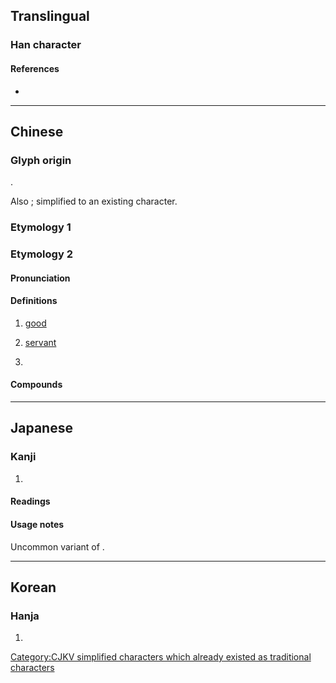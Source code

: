 {{also|價}}
{{character info}}
==Translingual==
{{Han simplified forms|價|価|价}}
{{stroke order}}

[[Category:CJKV simplified characters which already existed as traditional characters]]

===Han character===
{{Han char|rn=9|rad=人|as=04|sn=6|four=28220|canj=OOLL|ids=⿰亻介}}

====References====
* {{Han ref|kx=0094.200|dkj=00412|dj=0200.110|hdz=10124.070|uh=4EF7|ud=20215|bh=C9B2|bd=51634}}

----

==Chinese==

===Glyph origin===
{{Han etym}}
{{Han compound|人|介|c1=s|c2=p|ls=psc}}.

Also {{Han simp|價|f=賈|t=介|nocap=1}}; simplified to an existing character.

===Etymology 1===
{{zh-see|價}}

===Etymology 2===
{{zh-forms}}

====Pronunciation====
{{zh-pron
|m=jiè
|c=gaai3
|oc=y
|mc=y
|cat=a,v,n
}}

====Definitions====
{{zh-hanzi}}

# [[good]]
# {{lb|zh|literary}} [[servant]]
# {{zh-hg}} {{rfdef|zh}}

====Compounds====
{{zh-der|小价|無价事|盛价|貴价|价人|价儐|价婦|价末|价藩|尊价|走价|遣价}}

----

==Japanese==

===Kanji===
{{ja-kanji|grade=|rs=人04}}

# {{l|en|value}}

====Readings====
{{ja-readings
|goon=け
|kanon=かい
|kun=あたい-
|nanori=よし
}}

====Usage notes====
Uncommon variant of {{m|ja|価}}.

----

==Korean==

===Hanja===
{{ko-hanja|hangeul=개|rv=gae|mr=kae}}

# {{rfdef|ko|sort=人04}}